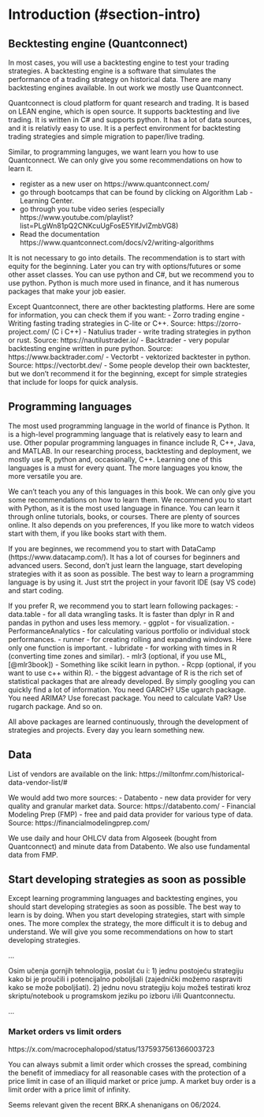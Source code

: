 # Introduction (#section-intro)

## Becktesting engine (Quantconnect)

In most cases, you will use a backtesting engine to test your trading strategies. A backtesting engine is a software that simulates the performance of a trading strategy on historical data. There are many backtesting engines available. In out work we mostly use Quantconnect.

Quantconnect is cloud platform for quant research and trading. It is based on LEAN engine, which is open source. It supports backtesting and live trading. It is written in C# and supports python. It has a lot of data sources, and it is relativly easy to use. It is a perfect environment for backtesting trading strategies and simple migration to paper/live trading.

Similar, to programming languges, we want learn you how to use Quantconnect. We can only give you some recommendations on how to learn it.

- register as a new user on https://www.quantconnect.com/
- go through bootcamps that can be found by clicking on Algorithm Lab - Learning Center.
- go through you tube video series (especially https://www.youtube.com/playlist?list=PLgWn81pQ2CNKcuUgFosE5YlfJvIZmbVG8) 
- Read the documentation https://www.quantconnect.com/docs/v2/writing-algorithms

It is not necessary to go into details. The recommendation is to start with equity for the beginning. Later you can try with options/futures or some other asset classes. You can use python and C#, but we recommend you to use python. Python is much more used in finance, and it has numerous packages that make your job easier.

Except Quantconnect, there are other backtesting platforms. Here are some for information, you can check them if you want:
- Zorro trading engine - Writing fasting trading strategies in C-lite or C++. Source: https://zorro-project.com/ (C i C++)
- Natulius trader - write trading strategies in python or rust. Source: https://nautilustrader.io/
- Backtrader - very popular backtesting engine written in pure python. Source: https://www.backtrader.com/
- Vectorbt - vektorized backtester in python. Source: https://vectorbt.dev/
- Some people develop their own backtester, but we don't recommend it for the beginning, except for simple strategies that include for loops for quick analysis.


## Programming languages

The most used programming language in the world of finance is Python. It is a high-level programming language that is relatively easy to learn and use. Other popular programming languages in finance include R, C++, Java, and MATLAB. In our researching process, backtesting and deployment, we mostly use R, python and, occasionally, C++. Learning one of this languages is a must for every quant. The more languages you know, the more versatile you are.

We can't teach you any of this languages in this book. We can only give you some recommendations on how to learn them. We recommend you to start with Python, as it is the most used language in finance. You can learn it through online tutorials, books, or courses. There are plenty of sources online. It also depends on you preferences, If you like more to watch videos start with them, if you like books start with them. 

If you are beginnes, we recommend you to start with DataCamp (https://www.datacamp.com/). It has a lot of courses for beginners and advanced users. Second, don't just learn the language, start developing strategies with it as soon as possible. The best way to learn a programming language is by using it. Just strt the project in your favorit IDE (say VS code) and start coding.

If you prefer R, we recommend you to start learn following packages:
- data.table - for all data wrangling tasks. It is faster than dplyr in R and pandas in python and uses less memory.
- ggplot - for visualization.
- PerformanceAnalytics - for calculating various portfolio or individual stock performances.
- runner - for creating rolling and expanding windows. Here only one function is important.
- lubridate - for working with times in R (converting time zones and similar).
- mlr3 (optional, if you use ML, [@mlr3book]) - Something like scikit learn in python.
- Rcpp (optional, if you want to use c++ within R).
- the biggest advantage of R is the rich set of statistical packages that are already developed. By simply googling you can quickly find a lot of information. You need GARCH? USe ugarch package. You need ARIMA? Use forecast package. You need to calculate VaR? Use rugarch package. And so on.

All above packages are learned continuously, through the development of strategies and projects. Every day you learn something new.

## Data

List of vendors are available on the link: https://miltonfmr.com/historical-data-vendor-list/#

We would add two more sources:
- Databento - new data provider for very quality and granular market data. Source: https://databento.com/
- Financial Modeling Prep (FMP) - free and paid data provider for various type of data. Source: https://financialmodelingprep.com/

We use daily and hour OHLCV data from Algoseek (bought from Quantconnect) and minute data from Databento. We also use fundamental data from FMP.

## Start developing strategies as soon as possible

Except learning programming languages and backtesting engines, you should start developing strategies as soon as possible. The best way to learn is by doing. When you start developing strategies, start with simple ones. The more complex the strategy, the more difficult it is to debug and understand. We will give you some recommendations on how to start developing strategies.


...

Osim učenja gornjih tehnologija, poslat ću i:
1) jednu postojeću strategiju kako bi je proučili i potencijalno poboljšali (zajednički možemo raspraviti kako se može poboljšati).
2) jednu novu strategiju koju možeš testirati kroz skriptu/notebook u programskom jeziku po izboru i/ili Quantconnectu.


...

### Market orders vs limit orders

https://x.com/macrocephalopod/status/1375937561366003723


You can always submit a limit order which crosses the spread, combining the benefit of immediacy for all reasonable cases with the protection of a price limit in case of an illiquid market or price jump. A market buy order is a limit order with a price limit of infinity.


Seems relevant given the recent BRK.A shenanigans on 06/2024.
